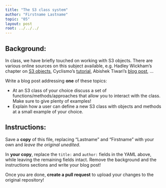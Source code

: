 ```yaml
---
title: "The S3 class system"
author: "Firstname Lastname"
topic: "05"
layout: post
root: ../../../
---
```



## Background:

In class, we have briefly touched on working with S3 objects. There are various online sources on this subject available, e.g. Hadley Wickham's chapter on [S3 objects](http://adv-r.had.co.nz/OO-essentials.html#s3), Cyclismo's [tutorial](http://www.cyclismo.org/tutorial/R/s3Classes.html), Abishek Tiwari's [blog post](https://abhishek-tiwari.com/hacking/class-and-objects-in-r-s3-style), ...


Write a blog post addressing **one** of these topics:

- At an S3 class of your choice discuss a set of functions/methods/approaches that allow you to interact with the class. Make sure to give plenty of examples!
- Explain how a user can define a new S3 class with objects and methods at a small example of your choice. 

## Instructions:
Save a **copy** of this file, replacing "Lastname" and "Firstname" with your own and *leave the original unedited*.

In **your copy**, replace the `title:` and `author:` fields in the YAML above, while leaving the remaining fields intact. Remove the background and the instructions sections and write your blog post!

Once you are done, **create a pull request** to upload your changes to the original repository!

